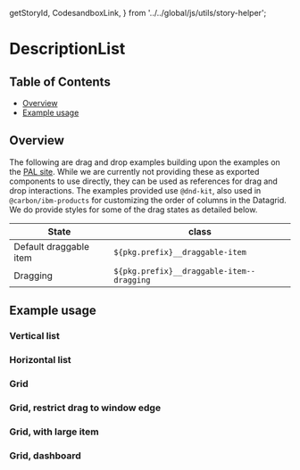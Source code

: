   getStoryId,
  CodesandboxLink,
} from '../../global/js/utils/story-helper';

# DescriptionList

## Table of Contents

- [Overview](#overview)
- [Example usage](#example-usage)

## Overview

The following are drag and drop examples building upon the examples on the [PAL site](https://pages.github.ibm.com/cdai-design/pal/patterns/drag-and-drop/usage). While we are currently not providing these
as exported components to use directly, they can be used as references for drag and drop interactions. The examples provided use `@dnd-kit`, also used in `@carbon/ibm-products` for customizing the order
of columns in the Datagrid. We do provide styles for some of the drag states as detailed below.

| State                  | class                                          |
|------------------------|------------------------------------------------|
| Default draggable item | `${pkg.prefix}__draggable-item`                |
| Dragging               | `${pkg.prefix}__draggable-item--dragging`      |

## Example usage

### Vertical list
<Canvas>
  <Story id={getStoryId('DragAndDrop', 'vertical-example')} />
</Canvas>

### Horizontal list
<Canvas>
  <Story id={getStoryId('DragAndDrop', 'horizontal-example')} />
</Canvas>

### Grid
<Canvas>
  <Story id={getStoryId('DragAndDrop', 'grid-example')} />
</Canvas>

### Grid, restrict drag to window edge
<Canvas>
  <Story id={getStoryId('DragAndDrop', 'grid-example-restrict-to-window')} />
</Canvas>

### Grid, with large item
<Canvas>
  <Story id={getStoryId('DragAndDrop', 'grid-example-large-item')} />
</Canvas>

### Grid, dashboard
<Canvas>
  <Story id={getStoryId('DragAndDrop', 'grid-dashboard')} />
</Canvas>
